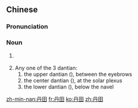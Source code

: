 ==Chinese==
{{zh-forms}}

===Pronunciation===
{{zh-pron
|m=dāntián
|c=daan1 tin4
|mn=tan-tiân
|cat=n
}}

===Noun===
{{zh-noun}}

# {{lb|zh|Traditional Chinese medicine|martial arts}} {{w|dantian}}
# Any one of the 3 dantian:
## the upper dantian ({{zh-l|上丹田}}), between the eyebrows
## the center dantian ({{zh-l|中丹田}}), at the solar plexus
## the lower dantian ({{zh-l|下丹田}}), below the navel

[[zh-min-nan:丹田]]
[[fr:丹田]]
[[ko:丹田]]
[[zh:丹田]]